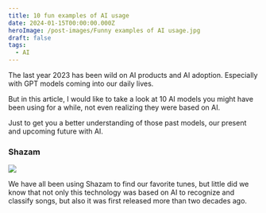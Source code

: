 ```yaml
---
title: 10 fun examples of AI usage
date: 2024-01-15T00:00:00.000Z
heroImage: /post-images/Funny examples of AI usage.jpg
draft: false
tags:
  - AI
---
```


The last year 2023 has been wild on AI products and AI adoption. Especially with GPT models coming into our daily lives.

But in this article, I would like to take a look at 10 AI models you might have been using for a while, not even realizing they were based on AI.

Just to get you a better understanding of those past models, our present and upcoming future with AI.

### Shazam

![](</post-images/Funny examples of AI usage ILLUSTRATION Shazam.png>)

We have all been using Shazam to find our favorite tunes, but little did we know that not only this technology was based on AI to recognize and classify songs, but also it was first released more than two decades ago.
